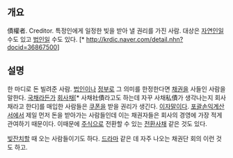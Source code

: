 == 개요 ==
債權者. Creditor. 특정인에게 일정한 빚을 받아 낼 권리를 가진 사람. 대상은 [[자연인]]일 수도 있고 [[법인]]일 수도 있다. [* http://krdic.naver.com/detail.nhn?docid=36867500]
== 설명 ==
한 마디로 돈 빌려준 사람. [[법인]]이나 [[정부]]로 그 의미를 한정한다면 [[채권]]을 사들인 사람을 말한다. [[국채]]라든가 [[회사채]][* 사채社債라고도 하는데 자꾸 사채私債가 생각나는지 회사채라고 한다]를 매입한 사람들은 [[쿠폰]]을 받을 권리가 생긴다. [[이자]]말이다. [[포괄손익계산서]]에서 제일 먼저 돈을 받아가는 사람들인데 이는 채권자들은 회사의 경영에 가장 적게 관여하기 때문이다. 이때문에 [[주식]]으로 전환할 수 있는 [[전환사채]] 같은 것도 있다.

[[빚잔치]]할 때 오는 사람들이기도 하다. [[드라마]] 같은 데 자주 나오는 채권단 회의 이런 것도 하고.
